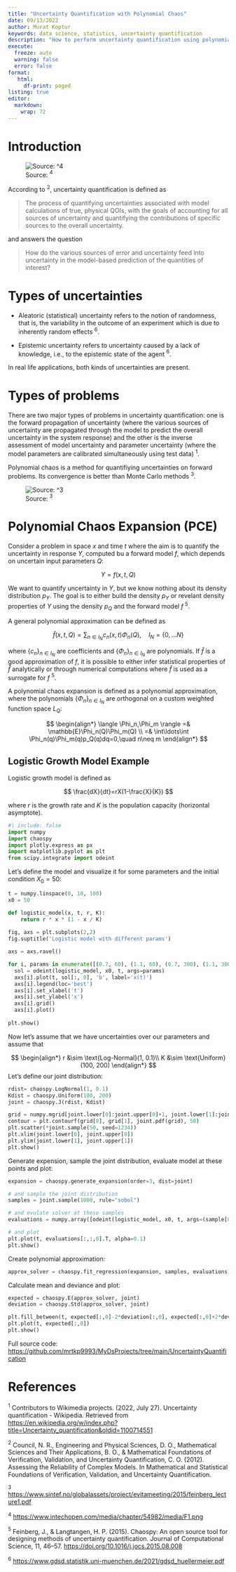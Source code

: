 ```yaml
---
title: "Uncertainty Quantification with Polynomial Chaos"
date: 09/13/2022
author: Murat Koptur
keywords: data science, statistics, uncertainty quantification
description: "How to perform uncertainty quantification using polynomial chaos expansion."
execute:
  freeze: auto
  warning: false
  error: false
format: 
   html:
     df-print: paged
listing: true
editor: 
  markdown: 
    wrap: 72
---
```


# Introduction

![Source:
$^4$](images/paste-B931C479.webp)

According to $^2$, uncertainty
quantification is defined as

> The process of quantifying uncertainties associated with model
> calculations of true, physical QOIs, with the goals of accounting for
> all sources of uncertainty and quantifying the contributions of
> specific sources to the overall uncertainty.

and answers the question

> How do the various sources of error and uncertainty feed into
> uncertainty in the model-based prediction of the quantities of
> interest?

# Types of uncertainties

* Aleatoric (statistical) uncertainty refers to the notion of randomness, 
that is, the variability in the outcome of an experiment which is due to 
inherently random effects $^6$.

* Epistemic uncertainty refers to uncertainty caused by a lack of knowledge, 
i.e., to the epistemic state of the agent $^6$.
  
In real life applications, both kinds of uncertainties are present.  

# Types of problems

There are two major types of problems in uncertainty quantification: one
is the forward propagation of uncertainty (where the various sources of
uncertainty are propagated through the model to predict the overall
uncertainty in the system response) and the other is the inverse
assessment of model uncertainty and parameter uncertainty (where the
model parameters are calibrated simultaneously using test data) $^1$.

Polynomial chaos is a method for quantifiying uncertainties on forward
problems. Its convergence is better than Monte Carlo methods $^3$.

![Source: $^3$](images/paste-4B607140.webp)

# Polynomial Chaos Expansion (PCE)

Consider a problem in space $x$ and time $t$ where the aim is to quantify the
uncertainty in response $Y$, computed bu a forward model $f$, which depends on
uncertain input parameters $Q$:

$$
Y = f(x,t,Q)
$$

We want to quantify uncertainty in $Y$, but we know nothing about its density 
distribution $p_Y$. The goal is to either build the density $p_Y$ or revelant 
density properties of $Y$ using the density $p_Q$ and the forward model $f$ $^5$.

A general polynomial approximation can be defined as

$$
\hat{f}(x,t,Q)=\sum_{n\in I_N}c_n(x,t)\Phi_n(Q),\quad I_N=\{0,\ldots N\}
$$

where $\{c_n\}_{n\in I_N}$ are coefficients and $\{\Phi_n\}_{n\in I_N}$ are polynomials.
If $\hat{f}$ is a good approximation of $f$, it is possible to either infer statistical
properties of $\hat{f}$ analytically or through numerical computations where $\hat{f}$ 
is used as a surrogate for $f$ $^5$.

A polynomial chaos expansion is defined as a polynomial approximation, where the 
polynomials $\{\Phi_n\}_{n\in I_N}$ are orthogonal on a custom weighted function
space $L_Q$:

$$
\begin{align*}
\langle	\Phi_n,\Phi_m \rangle =& \mathbb{E}\Phi_n(Q)\Phi_m(Q) \\ 
=& \int\ldots\int \Phi_n(q)\Phi_m(q)p_Q(q)dq=0,\quad n\neq m
\end{align*}
$$

## Logistic Growth Model Example

Logistic growth model is defined as

$$
\frac{dX}{dt}=rX(1-\frac{X}{K})
$$

where $r$ is the growth rate and $K$ is the population capacity (horizontal 
asymptote).

```python
#| include: false
import numpy
import chaospy
import plotly.express as px
import matplotlib.pyplot as plt
from scipy.integrate import odeint
```

Let's define the model and visualize it for some parameters and the initial condition
$X_0=50$:

```python
t = numpy.linspace(0, 10, 100)
x0 = 50

def logistic_model(x, t, r, K):
    return r * x * (1 - x / K)
  
fig, axs = plt.subplots(2,2)
fig.suptitle('Logistic model with different params')

axs = axs.ravel()

for i, params in enumerate([(0.7, 60), (1.1, 60), (0.7, 300), (1.1, 300)]):
  sol = odeint(logistic_model, x0, t, args=params)
  axs[i].plot(t, sol[:, 0], 'b', label='x(t)')
  axs[i].legend(loc='best')
  axs[i].set_xlabel('t')
  axs[i].set_ylabel('x')
  axs[i].grid()
  axs[i].plot()
    
plt.show()
```

Now let's assume that we have uncertainties over our parameters and assume that

$$
\begin{align*}
r &\sim \text{Log-Normal}(1, 0.1)\\
K &\sim \text{Uniform}(100, 200)
\end{align*}
$$
Let's define our joint distribution:

```python
rdist= chaospy.LogNormal(1, 0.1)
Kdist = chaospy.Uniform(100, 200)
joint = chaospy.J(rdist, Kdist)

grid = numpy.mgrid[joint.lower[0]:joint.upper[0]+1, joint.lower[1]:joint.upper[1]+1]
contour = plt.contourf(grid[0], grid[1], joint.pdf(grid), 50)
plt.scatter(*joint.sample(50, seed=1234))
plt.xlim(joint.lower[0], joint.upper[0])
plt.ylim(joint.lower[1], joint.upper[1])
plt.show()
```

Generate expension, sample the joint distribution, evaluate model at these points and plot:

```python
expansion = chaospy.generate_expansion(order=3, dist=joint)

# and sample the joint distribution
samples = joint.sample(1000, rule="sobol")

# and evulate solver at these samples
evaluations = numpy.array([odeint(logistic_model, x0, t, args=(sample[0], sample[1])) for sample in samples.T])

# and plot
plt.plot(t, evaluations[:,:,0].T, alpha=0.1)
plt.show()
```

Create polynomial approximation:

```python
approx_solver = chaospy.fit_regression(expansion, samples, evaluations)
```

Calculate mean and deviance and plot:

```python
expected = chaospy.E(approx_solver, joint)
deviation = chaospy.Std(approx_solver, joint)

plt.fill_between(t, expected[:,0]-2*deviation[:,0], expected[:,0]+2*deviation[:,0], alpha=0.4)
plt.plot(t, expected[:,0])
plt.show()
```

Full source code: <https://github.com/mrtkp9993/MyDsProjects/tree/main/UncertaintyQuantification>

# References

$^1$ Contributors to Wikimedia projects. (2022, July 27). Uncertainty
quantification - Wikipedia. Retrieved from
<https://en.wikipedia.org/w/index.php?title=Uncertainty_quantification&oldid=1100714551>

$^2$ Council, N. R., Engineering and Physical Sciences, D. O.,
Mathematical Sciences and Their Applications, B. O., & Mathematical
Foundations of Verification, Validation, and Uncertainty Quantification,
C. O. (2012). Assessing the Reliability of Complex Models. In
Mathematical and Statistical Foundations of Verification, Validation,
and Uncertainty Quantification.

$^3$
<https://www.sintef.no/globalassets/project/evitameeting/2015/feinberg_lecture1.pdf>

$^4$ <https://www.intechopen.com/media/chapter/54982/media/F1.png>

$^5$ Feinberg, J., & Langtangen, H. P. (2015). Chaospy: An open source tool for designing methods of uncertainty quantification. Journal of Computational Science, 11, 46–57. <https://doi.org/10.1016/j.jocs.2015.08.008>

$^6$ <https://www.gdsd.statistik.uni-muenchen.de/2021/gdsd_huellermeier.pdf>
